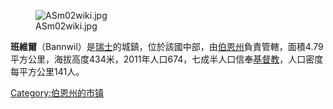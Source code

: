 [[Image:ASm02wiki.jpg|right]]

'''班維爾'''（Bannwil）是[[瑞士|瑞士]]的城鎮，位於該國中部，由[[伯恩州|伯恩州]]負責管轄，面積4.79平方公里，海拔高度434米，2011年人口674，七成半人口信奉[[基督教|基督教]]，人口密度每平方公里141人。

{{Switzerland-geo-stub}}

[[Category:伯恩州的市镇|Category:伯恩州的市镇]]